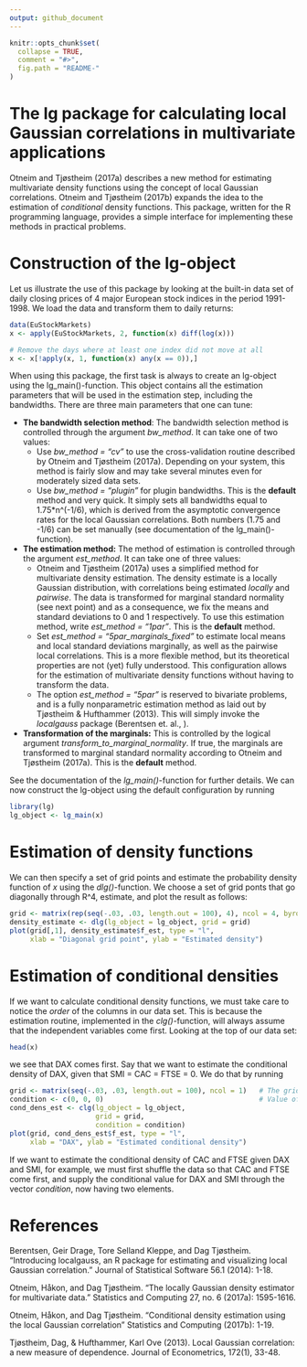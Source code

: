 ```yaml
---
output: github_document
---
```


<!-- README.md is generated from README.Rmd. Please edit that file -->

```r
knitr::opts_chunk$set(
  collapse = TRUE,
  comment = "#>",
  fig.path = "README-"
)
```

# The lg package for calculating local Gaussian correlations in multivariate applications

Otneim and Tjøstheim (2017a) describes a new method for estimating multivariate density functions using the concept of local Gaussian correlations. Otneim and Tjøstheim (2017b) expands the idea to the estimation of *conditional* density functions. This package, written for the R programming language, provides a simple interface for implementing these methods in practical problems. 

# Construction of the lg-object

Let us illustrate the use of this package by looking at the built-in data set of daily closing prices of 4 major European stock indices in the period 1991-1998. We load the data and transform them to daily returns:  

```r
data(EuStockMarkets)
x <- apply(EuStockMarkets, 2, function(x) diff(log(x)))

# Remove the days where at least one index did not move at all
x <- x[!apply(x, 1, function(x) any(x == 0)),]
```

When using this package, the first task is always to create an lg-object using the lg_main()-function. This object contains all the estimation parameters that will be used in the estimation step, including the bandwidths. There are three main parameters that one can tune:

* **The bandwidth selection method**: The bandwidth selection method is controlled through the argument *bw_method*. It can take one of two values: 
    + Use *bw_method = "cv"* to use the cross-validation routine described by Otneim and Tjøstheim (2017a). Depending on your system, this method is fairly slow and may take several minutes even for moderately sized data sets.
    + Use *bw_method = "plugin"* for plugin bandwidths. This is the **default** method and very quick. It simply sets all bandwidths equal to 1.75*n^(-1/6), which is derived from the asymptotic convergence rates for the local Gaussian correlations. Both numbers (1.75 and -1/6) can be set manually (see documentation of the lg_main()-function). 

* **The estimation method:** The method of estimation is controlled through the argument *est_method*. It can take one of three values:
    + Otneim and Tjøstheim (2017a) uses a simplified method for multivariate density estimation. The density estimate is a locally Gaussian distribution, with correlations being estimated *locally* and *pairwise*. The data is transformed for marginal standard normality (see next point) and as a consequence, we fix the means and standard deviations to 0 and 1 respectively. To use this estimation method, write *est_method = "1par"*. This is the **default** method.
    + Set *est_method = "5par_marginals_fixed"* to estimate local means and local standard deviations marginally, as well as the pairwise local correlations. This is a more flexible method, but its theoretical properties are not (yet) fully understood. This configuration allows for the estimation of multivariate density functions without having to transform the data.
    + The option *est_method = "5par"* is reserved to bivariate problems, and is a fully nonparametric estimation method as laid out by Tjøstheim & Hufthammer (2013). This will simply invoke the *localgauss* package (Berentsen et. al., ).
    
* **Transformation of the marginals:** This is controlled by the logical argument *transform_to_marginal_normality*. If true, the marginals are transformed to marginal standard normality according to Otneim and Tjøstheim (2017a). This is the **default** method.

See the documentation of the *lg_main()*-function for further details. We can now construct the lg-object using the default configuration by running

```r
library(lg)
lg_object <- lg_main(x)
```

# Estimation of density functions

We can then specify a set of grid points and estimate the probability density function of *x* using the *dlg()*-function. We choose a set of grid ponts that go diagonally through R^4, estimate, and plot the result as follows:

```r
grid <- matrix(rep(seq(-.03, .03, length.out = 100), 4), ncol = 4, byrow = FALSE)
density_estimate <- dlg(lg_object = lg_object, grid = grid)
plot(grid[,1], density_estimate$f_est, type = "l",
     xlab = "Diagonal grid point", ylab = "Estimated density")
```

# Estimation of conditional densities

If we want to calculate conditional density functions, we must take care to notice the *order* of the columns in our data set. This is because the estimation routine, implemented in the *clg()*-function, will always assume that the independent variables come first. Looking at the top of our data set:

```r
head(x)
```

we see that DAX comes first. Say that we want to estimate the conditional density of DAX, given that SMI = CAC = FTSE = 0. We do that by running

```r
grid <- matrix(seq(-.03, .03, length.out = 100), ncol = 1)   # The grid must be a matrix
condition <- c(0, 0, 0)                                      # Value of dependent variables
cond_dens_est <- clg(lg_object = lg_object, 
                     grid = grid,
                     condition = condition)
plot(grid, cond_dens_est$f_est, type = "l",
     xlab = "DAX", ylab = "Estimated conditional density")
```

If we want to estimate the conditional density of CAC and FTSE given DAX and SMI, for example, we must first shuffle the data so that CAC and FTSE come first, and supply the conditional value for DAX and SMI through the vector *condition*, now having two elements.

# References

Berentsen, Geir Drage, Tore Selland Kleppe, and Dag Tjøstheim. "Introducing localgauss, an R package for estimating and visualizing local Gaussian correlation." Journal of Statistical Software 56.1 (2014): 1-18.

Otneim, Håkon, and Dag Tjøstheim. "The locally Gaussian density estimator for multivariate data." Statistics and Computing 27, no. 6 (2017a): 1595-1616.

Otneim, Håkon, and Dag Tjøstheim. "Conditional density estimation using the local Gaussian correlation" Statistics and Computing (2017b): 1-19.

Tjøstheim, Dag, & Hufthammer, Karl Ove (2013). Local Gaussian correlation: a new measure of dependence. Journal of Econometrics, 172(1), 33-48.
